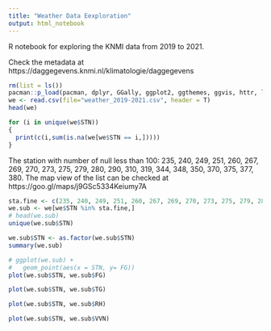 ```yaml
---
title: "Weather Data Eexploration"
output: html_notebook
---
```

R notebook for exploring the KNMI data from 2019 to 2021.

Check the metadata at https://daggegevens.knmi.nl/klimatologie/daggegevens

```r
rm(list = ls())
pacman::p_load(pacman, dplyr, GGally, ggplot2, ggthemes, ggvis, httr, lubridate, plotly, rio, rmarkdown, stringr, tidyr)
we <- read.csv(file="weather_2019-2021.csv", header = T)
head(we)
```
```r
for (i in unique(we$STN))
{
  print(c(i,sum(is.na(we[we$STN == i,]))))
}
```
The station with number of null less than 100: 235, 240, 249, 251, 260, 267, 269, 270, 273, 275, 279, 280, 290, 310, 319, 344, 348, 350, 370, 375, 377, 380. The map view of the list can be checked at https://goo.gl/maps/j9GSc5334Keiumy7A

```r
sta.fine <- c(235, 240, 249, 251, 260, 267, 269, 270, 273, 275, 279, 280, 290, 310, 319, 344, 348, 350, 370, 375, 377, 380)
we.sub <- we[we$STN %in% sta.fine,]
# head(we.sub)
unique(we.sub$STN)
```
```r
we.sub$STN <- as.factor(we.sub$STN)
summary(we.sub)
```
```r
# ggplot(we.sub) +
#   geom_point(aes(x = STN, y= FG))
plot(we.sub$STN, we.sub$FG)
```
```r
plot(we.sub$STN, we.sub$TG)
```
```r
plot(we.sub$STN, we.sub$RH)
```
```r
plot(we.sub$STN, we.sub$VVN)
```



